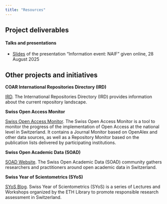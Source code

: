 ```yaml
---
title: "Resources"
---
```



## Project deliverables

#### Talks and presentations
- [Slides](https://github.com/eth-library/naif/raw/main/documents/2025-08-28_NAIF_information_event.pdf) of the presentation “Information event: NAIF” given online, 28 August 2025


## Other projects and initiatives


**COAR International Repositories Directory (IRD)**

[IRD](https://ird.coar-repositories.org/?lang=en). The International Repositories Directory (IRD) provides information about the current repository landscape.

**Swiss Open Access Monitor**

[Swiss Open Access Monitor](https://oamonitor.ch/). The Swiss Open Access Monitor is a tool to monitor the progress of the implementation of Open Access at the national level in Switzerland. It contains a Journal Monitor based on OpenAlex and other data sources, as well as a Repository Monitor based on the publication lists delivered by participating institutions.

**Swiss Open Academic Data (SOAD)**

[SOAD Website](https://soad.ch). The Swiss Open Academic Data (SOAD) community gathers researchers and practitioners around open academic data in Switzerland.

**Swiss Year of Scientometrics (SYoS)**

[SYoS Blog](https://yearofscientometrics.ethz.ch/). Swiss Year of Scientometrics (SYoS) is a series of Lectures and Workshops organized by the ETH Library to promote responsible research assessment in Switzerland.


